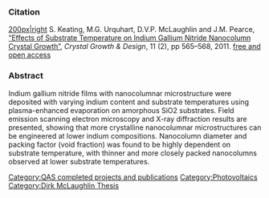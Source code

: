 {{QASpage}}

===Citation===
[[image:Nanocolumns_ingan.jpg|200px|right]]
S. Keating, M.G. Urquhart, D.V.P. McLaughlin and J.M. Pearce, [http://pubs.acs.org/doi/abs/10.1021/cg101450n “Effects of Substrate Temperature on Indium Gallium Nitride Nanocolumn Crystal Growth”], ''Crystal Growth & Design'', 11 (2), pp 565–568, 2011. [http://mtu.academia.edu/JoshuaPearce/Papers/1540241/Effects_of_Substrate_Temperature_on_Indium_Gallium_Nitride_Nanocolumn_Crystal_Growth free and open access]

===Abstract===
Indium gallium nitride films with nanocolumnar microstructure were deposited with varying indium content and substrate temperatures using plasma-enhanced evaporation on amorphous SiO2 substrates. Field emission scanning electron microscopy and X-ray diffraction results are presented, showing that more crystalline nanocolumnar microstructures can be engineered at lower indium compositions. Nanocolumn diameter and packing factor (void fraction) was found to be highly dependent on substrate temperature, with thinner and more closely packed nanocolumns observed at lower substrate temperatures.


[[Category:QAS completed projects and publications]]
[[Category:Photovoltaics]]
[[Category:Dirk McLaughlin Thesis]]